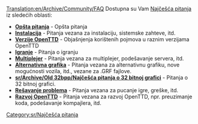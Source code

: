[[Translation:en/Archive/Community/FAQ]]
{{sr/Manual/Sadržaj}}
Dostupna su Vam [https://www.wikipedia.org/wiki/FAQ Najčešća pitanja] iz sledećih oblasti:

*'''[[sr/Manual/Najčešća opšta pitanja|Opšta pitanja]]''' - Opšta pitanja
*'''[[sr/Archive/Manual/Najčešća pitanja o instalaciji|Instalacija]]''' - Pitanja vezana za instalaciju, sistemske zahteve, itd.
*'''[[sr/Archive/Community/Najčešća pitanja o verzijama OpenTTD|Verzije OpenTTD]]''' - Objašnjenja korištenih pojmova u raznim verzijama OpenTTD
*'''[[sr/Manual/Najčešća pitanja o igranju|Igranje]]''' - Pitanja o igranju
*'''[[sr/Manual/Najčešća pitanja o multiplejeru|Multiplejer]]''' - Pitanja vezana za multiplejer, podešavanje servera, itd.
*'''[[sr/Najčešća pitanja o alternativnoj grafici (NewGRF|Alternativna grafika]]''' - Pitanja vezana za alternativnu grafiku, nove mogućnosti vozila, itd., vezane za .GRF fajlove.
*'''[[sr/Archive/Old 32bpp/Najčešća pitanja o 32 bitnoj grafici]]''' - Pitanja o 32 bitnoj grafici.
*'''[[sr/Archive/Community/Najčešća pitanja o rešavanju problema|Rešavanje problema]]''' - Pitanja vezana za pucanje igre, greške, itd.
*'''[[sr/Development/Najčešća pitanja o razvoju OpenTTD|Razvoj OpenTTD]]''' - Pitanja vezana za razvoj OpenTTD, npr. preuzimanje koda, podešavanje kompajlera, itd.

[[Category:sr/Najčešća pitanja]]